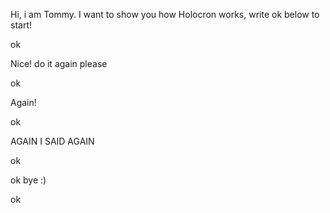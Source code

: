 Hi, i am Tommy. I want to show you how Holocron works, write ok below to start! 

ok

Nice! do it again please 

ok

Again! 

ok

AGAIN I SAID AGAIN 

ok

ok bye :) 

ok